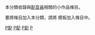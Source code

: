 {{hiddencat}}
{{Catnav|頁面分類|人物|人物小作品|各职业人物小作品|演員小作品}}
{{Catnav|頁面分類|人物|職業|動畫關係者|配音員}}
{{Catnav|頁面分類|人物|各職業人物|演员|配音員}}

本分類收錄與[[配音員|配音員]]相關的小作品條目。

要將條目加入本分類，請將 {{tl|Voice-actor-stub}} 模板加入條目中。


[[Category:娛樂小作品|P配]]
[[Category:演員小作品|P配]]
[[Category:各职业人物小作品|P配]]
[[Category:配音員|P]]